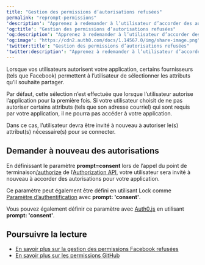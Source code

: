 ---
title: "Gestion des permissions d’autorisations refusées"
permalink: "reprompt-permissions"
'description': "Apprenez à redemander à l’utilisateur d’accorder des autorisations pour votre application."
'og:title': "Gestion des permissions d’autorisations refusées"
'og:description': "Apprenez à redemander à l’utilisateur d’accorder des autorisations pour votre application."
'og:image': "https://cdn2.auth0.com/docs/1.14567.0/img/share-image.png"
'twitter:title': "Gestion des permissions d’autorisations refusées"
'twitter:description': "Apprenez à redemander à l’utilisateur d’accorder des autorisations pour votre application."
---

Lorsque vos utilisateurs autorisent votre application, certains fournisseurs (tels que Facebook) permettent à l’utilisateur de sélectionner les attributs qu’il souhaite partager.

Par défaut, cette sélection n’est effectuée que lorsque l’utilisateur autorise l’application pour la première fois. Si votre utilisateur choisit de ne pas autoriser certains attributs (tels que son adresse courriel) qui sont requis par votre application, il ne pourra pas accéder à votre application.

Dans ce cas, l’utilisateur devra être invité à nouveau à autoriser le(s) attribut(s) nécessaire(s) pour se connecter.

## Demander à nouveau des autorisations

En définissant le paramètre **prompt=consent** lors de l’appel du point de terminaison[/authorize](/docs/fr-ca/api/authentication/reference#social) de l’[Authorization API](/docs/fr-ca/api/authentication), votre utilisateur sera invité à nouveau à accorder des autorisations pour votre application.

Ce paramètre peut également être défini en utilisant Lock comme [Paramètre d’authentification](/docs/fr-ca/libraries/lock/lock-authentication-parameters) avec **prompt: 'consent'**.

Vous pouvez également définir ce paramètre avec [Auth0.js](https://github.com/auth0/auth0.js) en utilisant **prompt: 'consent'**.

## Poursuivre la lecture

* [En savoir plus sur la gestion des permissions Facebook refusées](https://developers.facebook.com/docs/facebook-login/handling-declined-permissions)
* [En savoir plus sur les permissions GitHub](https://developer.github.com/v3/oauth/#scopes)